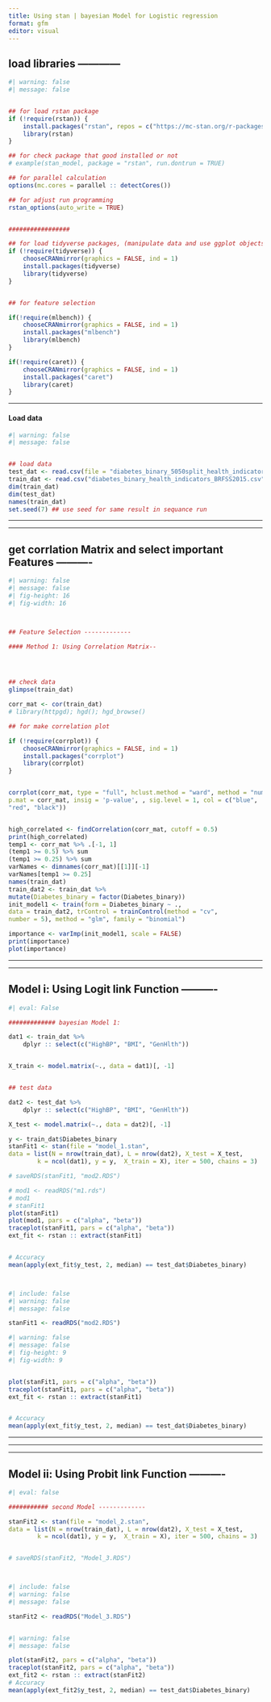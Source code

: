 ```yaml
---
title: Using stan | bayesian Model for Logistic regression 
format: gfm
editor: visual
---
```




## load libraries ------------


```r
#| warning: false
#| message: false


## for load rstan package
if (!require(rstan)) {
    install.packages("rstan", repos = c("https://mc-stan.org/r-packages/", getOption("repos")))
    library(rstan)
}

## for check package that good installed or not
# example(stan_model, package = "rstan", run.dontrun = TRUE)

## for parallel calculation 
options(mc.cores = parallel :: detectCores())

## for adjust run programming
rstan_options(auto_write = TRUE)


#################

## for load tidyverse packages, (manipulate data and use ggplot objects)
if (!require(tidyverse)) {
    chooseCRANmirror(graphics = FALSE, ind = 1)
    install.packages(tidyverse)
    library(tidyverse)
}


## for feature selection 

if(!require(mlbench)) {
    chooseCRANmirror(graphics = FALSE, ind = 1)
    install.packages("mlbench")
    library(mlbench)
}

if(!require(caret)) {
    chooseCRANmirror(graphics = FALSE, ind = 1)
    install.packages("caret")
    library(caret)
}

```




***



#### Load data


```r
#| warning: false
#| message: false


## load data
test_dat <- read.csv(file = "diabetes_binary_5050split_health_indicators_BRFSS2015.csv", header = TRUE)
train_dat <- read.csv("diabetes_binary_health_indicators_BRFSS2015.csv", header = TRUE)
dim(train_dat)
dim(test_dat)
names(train_dat)
set.seed(7) ## use seed for same result in sequance run 
```




***
***




## get corrlation Matrix and select important Features ----------



```r
#| warning: false
#| message: false
#| fig-height: 16
#| fig-width: 16



## Feature Selection -------------

#### Method 1: Using Correlation Matrix--




## check data
glimpse(train_dat)

corr_mat <- cor(train_dat)
# library(httpgd); hgd(); hgd_browse()

## for make correlation plot

if (!require(corrplot)) {
    chooseCRANmirror(graphics = FALSE, ind = 1)
    install.packages("corrplot")
    library(corrplot)
}


corrplot(corr_mat, type = "full", hclust.method = "ward", method = "number", 
p.mat = corr_mat, insig = 'p-value', , sig.level = 1, col = c("blue", 
"red", "black"))


high_correlated <- findCorrelation(corr_mat, cutoff = 0.5)
print(high_correlated)
temp1 <- corr_mat %>% .[-1, 1] 
(temp1 >= 0.5) %>% sum
(temp1 >= 0.25) %>% sum
varNames <- dimnames(corr_mat)[[1]][-1]
varNames[temp1 >= 0.25]
names(train_dat)
train_dat2 <- train_dat %>% 
mutate(Diabetes_binary = factor(Diabetes_binary))
init_model1 <- train(form = Diabetes_binary ~ ., 
data = train_dat2, trControl = trainControl(method = "cv", 
number = 5), method = "glm", family = "binomial")

importance <- varImp(init_model1, scale = FALSE)
print(importance)
plot(importance)
```




***
***



## Model i: Using Logit link Function ----------



```r
#| eval: False

############# bayesian Model 1:

dat1 <- train_dat %>%
    dplyr :: select(c("HighBP", "BMI", "GenHlth"))


X_train <- model.matrix(~., data = dat1)[, -1] 


## test data

dat2 <- test_dat %>%
    dplyr :: select(c("HighBP", "BMI", "GenHlth"))

X_test <- model.matrix(~., data = dat2)[, -1] 

y <- train_dat$Diabetes_binary
stanFit1 <- stan(file = "model_1.stan", 
data = list(N = nrow(train_dat), L = nrow(dat2), X_test = X_test,
        k = ncol(dat1), y = y,  X_train = X), iter = 500, chains = 3)

# saveRDS(stanFit1, "mod2.RDS")

# mod1 <- readRDS("m1.rds")
# mod1
# stanFit1
plot(stanFit1)
plot(mod1, pars = c("alpha", "beta"))
traceplot(stanFit1, pars = c("alpha", "beta"))
ext_fit <- rstan :: extract(stanFit1)


# Accuracy
mean(apply(ext_fit$y_test, 2, median) == test_dat$Diabetes_binary)




```




```r
#| include: false
#| warning: false
#| message: false

stanFit1 <- readRDS("mod2.RDS")

```


```r
#| warning: false
#| message: false
#| fig-height: 9
#| fig-width: 9


plot(stanFit1, pars = c("alpha", "beta"))
traceplot(stanFit1, pars = c("alpha", "beta"))
ext_fit <- rstan :: extract(stanFit1)


# Accuracy
mean(apply(ext_fit$y_test, 2, median) == test_dat$Diabetes_binary)

```



***
***
***



## Model ii: Using Probit link Function ----------



```r
#| eval: false

########### second Model -------------

stanFit2 <- stan(file = "model_2.stan", 
data = list(N = nrow(train_dat), L = nrow(dat2), X_test = X_test,
        k = ncol(dat1), y = y,  X_train = X), iter = 500, chains = 3)


# saveRDS(stanFit2, "Model_3.RDS")




```



```r
#| include: false
#| warning: false
#| message: false

stanFit2 <- readRDS("Model_3.RDS")



```



```r
#| warning: false
#| message: false

plot(stanFit2, pars = c("alpha", "beta"))
traceplot(stanFit2, pars = c("alpha", "beta"))
ext_fit2 <- rstan :: extract(stanFit2)
# Accuracy
mean(apply(ext_fit2$y_test, 2, median) == test_dat$Diabetes_binary)



```
